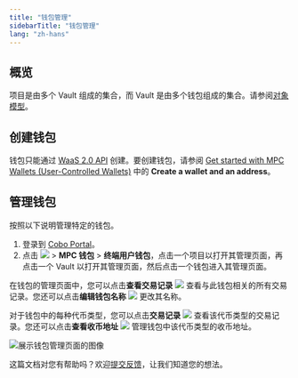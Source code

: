 ```yaml
---
title: "钱包管理"
sidebarTitle: "钱包管理"
lang: "zh-hans"
---
```


## 概览
项目是由多个 Vault 组成的集合，而 Vault 是由多个钱包组成的集合。请参阅[对象模型](/cn/portal/mpc-wallets/ucw/object-model)。

## 创建钱包
钱包只能通过 [WaaS 2.0 API](https://www.cobo.com/developers/v2/guides/overview/introduction) 创建。要创建钱包，请参阅 [Get started with MPC Wallets (User-Controlled Wallets)](https://www.cobo.com/developers/v2/guides/mpc-wallets/get-started-ucw#2-create-a-wallet-and-an-address) 中的 **Create a wallet and an address**。

## 管理钱包
按照以下说明管理特定的钱包。

1. 登录到 [Cobo Portal](https://portal.cobo.com/login)。
2. 点击 <img src="/cn/images/common/wallets_icon_cn.svg" className="icon"></img> > **MPC 钱包** > **终端用户钱包**，点击一个项目以打开其管理页面，再点击一个 Vault 以打开其管理页面，然后点击一个钱包进入其管理页面。

在钱包的管理页面中，您可以点击**查看交易记录** <img src="/en/images/common/icon_view transactions.svg" className="icon"></img> 查看与此钱包相关的所有交易记录。您还可以点击**编辑钱包名称** <img src="/en/images/common/icon_edit.svg" className="icon"></img> 更改其名称。

对于钱包中的每种代币类型，您可以点击**交易记录** <img src="/en/images/common/icon_view transactions.svg" className="icon"></img> 查看该代币类型的交易记录。您还可以点击**查看收币地址** <img src="/en/images/common/icon_view_deposit_addresses.svg" className="icon"></img> 管理钱包中该代币类型的收币地址。

<img src="/cn/images/mpc-wallet/ucw/wallet-management.png" className="screenshot_full_screen" alt="展示钱包管理页面的图像" />

<Tip>这篇文档对您有帮助吗？欢迎[提交反馈](https://forms.zohopublic.com/cobo/form/DocumentFeedbackForm/formperma/QvLOhxJv1_JMsJ-1dleZ8Itb_7rzN-LtgvsDdxosoVI?referrername=manuals)，让我们知道您的想法。</Tip>